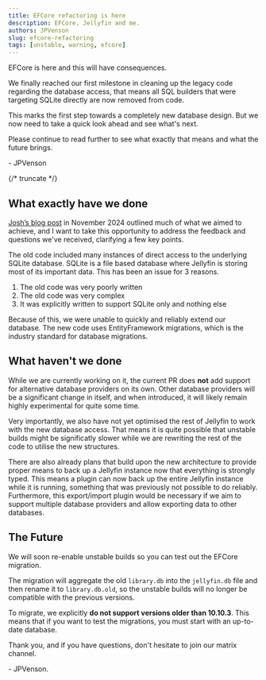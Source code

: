```yaml
---
title: EFCore refactoring is here
description: EFCore, Jellyfin and me.
authors: JPVenson
slug: efcore-refactoring
tags: [unstable, warning, efcore]
---
```


EFCore is here and this will have consequences.

We finally reached our first milestone in cleaning up the legacy code regarding the database access, that means all SQL builders that were targeting SQLite directly are now removed from code.  

This marks the first step towards a completely new database design. But we now need to take a quick look ahead and see what's next.

Please continue to read further to see what exactly that means and what the future brings.

\- JPVenson

{/* truncate */}

## What exactly have we done

[Josh’s blog post](../../2024/11-03-efcore-refactoring-incoming/index.mdx) in November 2024 outlined much of what we aimed to achieve, and I want to take this opportunity to address the feedback and questions we've received, clarifying a few key points.  

The old code included many instances of direct access to the underlying SQLite database.
SQLite is a file based database where Jellyfin is storing most of its important data.
This has been an issue for 3 reasons.
1. The old code was very poorly written
2. The old code was very complex
3. It was explicitly written to support SQLite only and nothing else  

Because of this, we were unable to quickly and reliably extend our database. The new code uses EntityFramework migrations, which is the industry standard for database migrations.  

## What haven't we done

While we are currently working on it, the current PR does __not__ add support for alternative database providers on its own. 
Other database providers will be a significant change in itself, and when introduced, it will likely remain highly experimental for quite some time.  

Very importantly, we also have not yet optimised the rest of Jellyfin to work with the new database access. That means it is quite possible that unstable builds might be significatly slower while we are rewriting the rest of the code to utilise the new structures.  

There are also already plans that build upon the new architecture to provide proper means to back up a Jellyfin instance now that everything is strongly typed. This means a plugin can now back up the entire Jellyfin instance while it is running, something that was previously not possible to do reliably.
Furthermore, this export/import plugin would be necessary if we aim to support multiple database providers and allow exporting data to other databases.

## The Future

We will soon re-enable unstable builds so you can test out the EFCore migration. 

The migration will aggregate the old `library.db` into the `jellyfin.db` file and then rename it to `library.db.old`, so the unstable builds will no longer be compatible with the previous versions.  


To migrate, we explicitly __do not support versions older than 10.10.3__. This means that if you want to test the migrations, you must start with an up-to-date database.

Thank you, and if you have questions, don't hesitate to join our matrix channel.  


\- JPVenson.